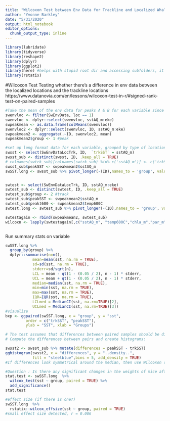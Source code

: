 ```yaml
---
title: "Wilcoxon Test between Env Data for Trackline and Localized Whales"
author: "Yvonne Barkley"
date: "5/31/2020"
output: html_notebook
editor_options: 
  chunk_output_type: inline
---
```


```r
library(lubridate)
library(tidyverse)
library(reshape2)
library(dplyr)
library(ggplot2)
library(here) #helps with stupid root dir and accessing subfolders, it's awesome.
library(rstatix)
```
#Wilcoxon Test
Testing whether there's a difference in env data between the localized locations and the trackline locations
https://www.datanovia.com/en/lessons/wilcoxon-test-in-r/#signed-rank-test-on-paired-samples
```r
#Take the mean of the env data for peaks A & B for each variable since 1:1 plots showed them to be similar
swenvloc <- filter(SwEnvData, loc == 1)
swenvloc <- dplyr::select(swenvloc, sstAQ_m:eke)
swpeakmean <- as.data.frame(colMeans(swenvloc))
swenvloc2 <- dplyr::select(swenvloc, ID, sstAQ_m:eke)
swpeakmean2 <- aggregate(.~ID, swenvloc2, mean)
swpeakmean2$group <- 1 #peak

#set up long format data for each variable, grouped by type of location
swsst <- select(SwEnvDataLocTrk, ID,  `trkSST` = sstAQ_m)
swsst_sub <- distinct(swsst, ID, .keep_all = TRUE)
# colnames(swtrk_sub)[colnames(swtrk_sub) %in% c('sstAQ_m')] <- c('trkSST')
swsst_sub$peakSST <- swpeakmean2$sstAQ_m
swSST.long <- swsst_sub %>% pivot_longer(-(ID),names_to = 'group', values_to = 'sst')


swtest <- select(SwEnvDataLocTrk, ID, sstAQ_m:eke)
swtest_sub <- distinct(swtest, ID, .keep_all = TRUE)
swtest_sub$group <- 2 #track
swtest_sub$peakSST <- swpeakmean2$sstAQ_m
swtest_sub$peakt600 <- swpeakmean2$temp600C
swtest.long <- swtest_sub %>% pivot_longer(-(ID),names_to = 'group', values_to = 'sst')

swtestagain <- rbind(swpeakmean2, swtest_sub)
wilcoxn <- lapply(swtestagain[,c("sstAQ_m", "temp600C","chla_m","par_m","bath","slp_deg","asp_deg", "d2land_km", "d2smt_km",  "wind_ms","wavepow","ssh","sshsd","eke","group")], function(x) wilcox.test(x ~ swtestagain$group))



```

Run summary stats on variable
```r
swSST.long %>% 
  group_by(group) %>%
  dplyr::summarise(n=n(), 
            mean=mean(sst, na.rm = TRUE), 
            sd=sd(sst, na.rm = TRUE),
            stderr=sd/sqrt(n),
            LCL = mean - qt(1 - (0.05 / 2), n - 1) * stderr,
            UCL = mean + qt(1 - (0.05 / 2), n - 1) * stderr,
            median=median(sst, na.rm = TRUE),
            min=min(sst, na.rm = TRUE), 
            max=max(sst, na.rm = TRUE),
            IQR=IQR(sst, na.rm = TRUE),
            LCLmed = MedianCI(sst, na.rm=TRUE)[2],
            UCLmed = MedianCI(sst, na.rm=TRUE)[3])
#visualize
bxp <- ggpaired(swSST.long, x = "group", y = "sst", 
         order = c("trkSST", "peakSST"),
         ylab = "SST", xlab = "Groups")

# The test assumes that differences between paired samples should be distributed symmetrically around the median.
# Compute the differences between pairs and create histograms:

swsst2 <- swsst_sub %>% mutate(differences = peakSST - trkSST)
gghistogram(swsst2, x = "differences", y = "..density..", 
            fill = "steelblue",bins = 5, add_density = TRUE)
#If differences look symmetrical around the median, then use Wilcoxon signed-rank test

#Question : Is there any significant changes in the weights of mice after treatment?
stat.test <- swSST.long  %>%
  wilcox_test(sst ~ group, paired = TRUE) %>%
  add_significance()
stat.test

#effect size (if there is one?)
swSST.long  %>%
  rstatix::wilcox_effsize(sst ~ group, paired = TRUE)
#small effect size detected, r = 0.006

```
